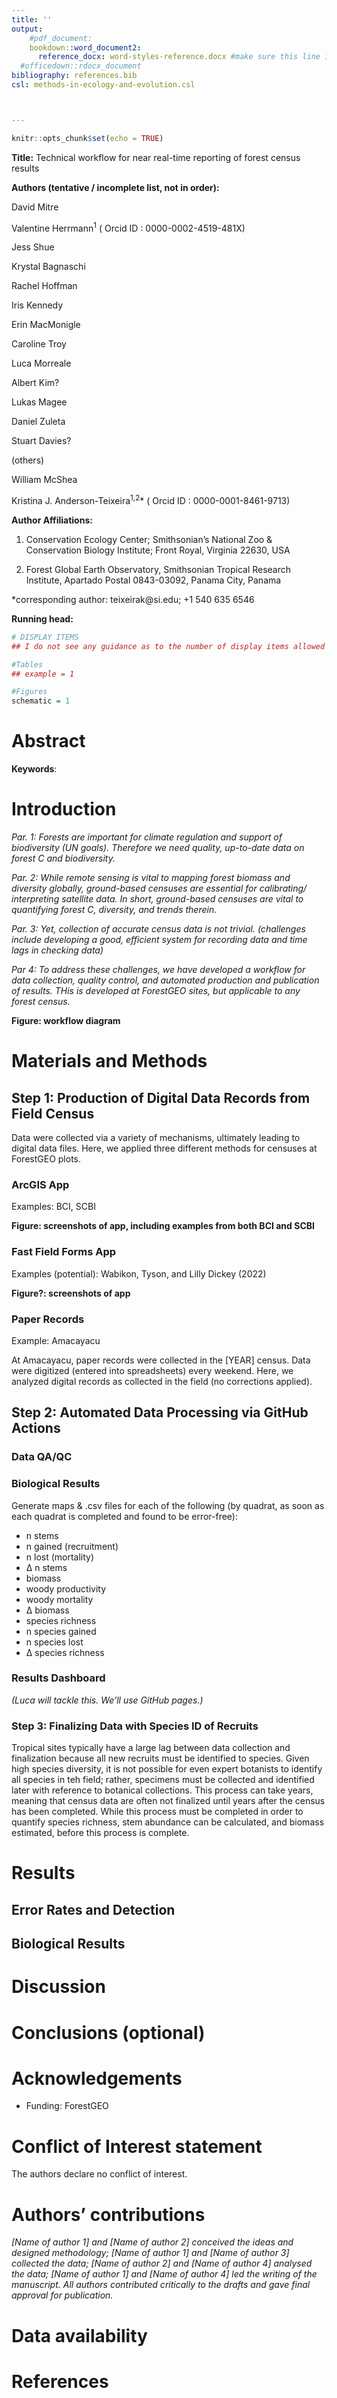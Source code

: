 ```yaml
---
title: ''
output: 
    #pdf_document: 
    bookdown::word_document2: 
      reference_docx: word-styles-reference.docx #make sure this line is indented! see this guide for formatting: https://rmarkdown.rstudio.com/articles_docx.html
  #officedown::rdocx_document
bibliography: references.bib
csl: methods-in-ecology-and-evolution.csl



---
```

```r
knitr::opts_chunk$set(echo = TRUE)
```


\raggedright

**Title:** Technical workflow for near real-time reporting of forest census results


**Authors (tentative / incomplete list, not in order):** 


David Mitre

Valentine Herrmann^1^ ( Orcid ID : 0000-0002-4519-481X)

Jess Shue

Krystal Bagnaschi

Rachel Hoffman

Iris Kennedy

Erin MacMonigle

Caroline Troy

Luca Morreale

Albert Kim?

Lukas Magee

Daniel Zuleta

Stuart Davies?

(others)

William McShea

Kristina J. Anderson-Teixeira^1,2^* ( Orcid ID : 0000-0001-8461-9713)






**Author Affiliations:**

1. Conservation Ecology Center; Smithsonian's National Zoo & Conservation Biology Institute; Front Royal, Virginia 22630, USA

2. Forest Global Earth Observatory, Smithsonian Tropical Research Institute, Apartado Postal 0843-03092, Panama City, Panama


*corresponding author: teixeirak@si.edu; +1 540 635 6546

**Running head:** <!-- ≤45 characters-->



<!--JOURNAL

Target journal: Methods in Ecology & Evolution
Instructions for authors: https://besjournals.onlinelibrary.wiley.com/hub/journal/2041210X/author-guidelines
article type: research article or practical tools
word count: (no more than 7000-8000 words for Standard Articles, 3000-4000 words for Applications and Practical Tools)

Research article:  should have a maximum of 7000-8000 words (including tables/figure captions and references list) and describe new methods and how they may be used. We place emphasis on methods that are applicable as broadly as possible. Papers describing methods that apply to one species or system are unlikely to meet these criteria, unless authors are able to show that their methods can be generalised. Structure: see Manuscript specifications below.

Practical Tools: Short (no more than 3000-4000 words total) descriptions of new field techniques, equipment or lab protocols. Articles need to clearly demonstrate how tools designed for specific systems or problems can be adapted for more general use. Online supporting information may include specific instructions, especially for building equipment. Practical Tools papers are made free to access for two months after being assigned to an issue in order to encourage uptake of the methodologies they describe. See examples here.I don't think GCB has an official limit on display items (a recently accepted article has 10 figures and 4 tables). -->


```r
# DISPLAY ITEMS
## I do not see any guidance as to the number of display items allowed in MEE.

#Tables
## example = 1 

#Figures
schematic = 1

```

\newpage

# Abstract  {-#Abstract} 

<!--The abstract must not exceed 350 words and should list the main results and conclusions, using FOUR simple, factual, numbered statements:

1: set the context for and purpose of the work;

2: indicate the approach and methods;

3: outline the main results;

4: identify the conclusions and the wider implications.-->


**Keywords**:  <!--A list in alphabetical order not exceeding eight words or short phrases. The most important key-words should appear in the title and the abstract as well as the key-word list. -->

\newpage

# Introduction  
<!-- This should state the reason for doing the work, the nature of the hypothesis or hypotheses under consideration, and should outline the essential background. -->

*Par. 1: Forests are important for climate regulation and support of biodiversity (UN goals). Therefore we need quality, up-to-date data on forest C and biodiversity.*

*Par. 2: While remote sensing is vital to mapping forest biomass and diversity globally, ground-based censuses are essential for calibrating/ interpreting satellite data. In short, ground-based censuses are vital to quantifying forest C, diversity, and trends therein.*

*Par. 3: Yet, collection of accurate census data is not trivial. (challenges include developing a good, efficient system for recording data and time lags in checking data)*

*Par 4: To address these challenges, we have developed a workflow for data collection, quality control, and automated production and publication of results. THis is developed at ForestGEO sites, but applicable to any forest census. *


**Figure: workflow diagram**

# Materials and Methods 
<!--Include sufficient details for the work to be repeated. Where specific equipment and materials are named, the manufacturer’s details (name, city and country) should be given so that readers can trace specifications by contacting the manufacturer. Where commercially available software has been used, details of the supplier should be given in brackets or the reference given in full in the reference list. Do not describe or refer to commonplace statistical tests in this section but allude to them briefly in Results.-->


## Step 1: Production of Digital Data Records from Field Census

Data were collected via a variety of mechanisms, ultimately leading to digital data files.
Here, we applied three different methods for censuses at ForestGEO plots.

### ArcGIS App
Examples: BCI, SCBI 

**Figure: screenshots of app, including examples from both BCI and SCBI**

### Fast Field Forms App
Examples (potential): Wabikon, Tyson, and Lilly Dickey (2022)

**Figure?: screenshots of app**

### Paper Records 
Example: Amacayacu

At Amacayacu, paper records were collected in the [YEAR] census. 
Data were digitized (entered into spreadsheets) every weekend.
Here, we analyzed digital records as collected in the field (no corrections applied).

## Step 2: Automated Data Processing via GitHub Actions
### Data QA/QC
### Biological Results
Generate maps & .csv files for each of the following (by quadrat, as soon as each quadrat is completed and found to be error-free):

- n stems
- n gained (recruitment)
- n lost (mortality)
- ∆ n stems
- biomass
- woody productivity
- woody mortality
- ∆ biomass 
- species richness
- n species gained
- n species lost
- ∆ species richness

### Results Dashboard
*(Luca will tackle this. We'll use GitHub pages.)*


### Step 3: Finalizing Data with Species ID of Recruits
Tropical sites typically have a large lag between data collection and finalization because all new recruits must be identified to species. 
Given high species diversity, it is not possible for even expert botanists to identify all species in teh field; rather, specimens must be collected and identified later with reference to botanical collections.
This process can take years, meaning that census data are often not finalized until years after the census has been completed.
While this process must be completed in order to quantify species richness, stem abundance can be calculated, and biomass estimated, before this process is complete. 


# Results 
<!--State the results and draw attention in the text to important details shown in tables and figures.-->
## Error Rates and Detection

## Biological Results

# Discussion 
<!--This should point out the significance of the results in relation to the reasons for doing the work, and place them in the context of other work.-->

# Conclusions (optional)

# Acknowledgements {-#Acknowledgements}

- Funding: ForestGEO


# Conflict of Interest statement {-#Conflict}
The authors declare no conflict of interest.

# Authors' contributions {-#Authors}
*[Name of author 1] and [Name of author 2] conceived the ideas and designed methodology; [Name of author 1] and [Name of author 3] collected the data; [Name of author 2] and [Name of author 4] analysed the data; [Name of author 1] and [Name of author 4] led the writing of the manuscript. All authors contributed critically to the drafts and gave final approval for publication.*

# Data availability {-#Data}


\newpage
# References {-#References}




